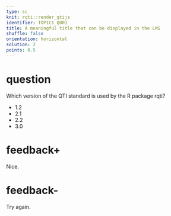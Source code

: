 ---
type: sc
knit: rqti::render_qtijs
identifier: TOPIC1_Q001
title: A meaningful title that can be displayed in the LMS
shuffle: false
orientation: horizontal
solution: 2
points: 0.5
---

# question

Which version of the QTI standard is used by the R package rqti?

- 1.2
- 2.1
- 2.2
- 3.0

# feedback+

Nice.

# feedback-

Try again.

